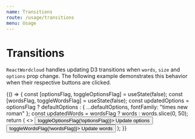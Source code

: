 ```yaml
---
name: Transitions
route: /usage/transitions
menu: Usage
---
```



# Transitions

`ReactWordcloud` handles updating D3 transitions when `words`, `size` and `options` prop change. The following example demonstrates this behavior when their respective buttons are clicked.

<Playground>
  {() => {
    const [optionsFlag, toggleOptionsFlag] = useState(false);
    const [wordsFlag, toggleWordsFlag] = useState(false);
    const updatedOptions = optionsFlag
      ? defaultOptions
      : { ...defaultOptions, fontFamily: "times new roman" };
    const updatedWords = wordsFlag ? words : words.slice(0, 50);
    return (
      <>
        <button onClick={() => toggleOptionsFlag(!optionsFlag)}>
          Update options
        </button>
        <button onClick={() => toggleWordsFlag(!wordsFlag)}>
          Update words
        </button>
        <ReactWordcloud words={updatedWords} options={updatedOptions} />
      </>
    );
  }}
</Playground>
